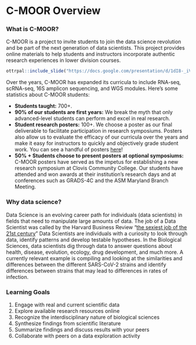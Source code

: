 
# C-MOOR Overview

### What is C-MOOR?

C-MOOR is a project to invite students to join the data science revolution and be part of the next generation of data scientists. This project provides online materials to help students and instructors incorporate authentic research experiences in lower division courses. 

```r
ottrpal::include_slide("https://docs.google.com/presentation/d/1dI8-_iVqbkzNMf11M4dK85E8ZW3OyZECs_YwMKw5fhs/edit#slide=id.g3636f786a65_0_164")
```

Over the years, C-MOOR has expanded its curricula to include RNA-seq, scRNA-seq, 16S amplicon sequencing, and WGS modules. Here's some statistics about C-MOOR students:

- **Students taught:** 700+. 
- **90% of our students are first years:** We break the myth that only advanced-level students can perform and excel in real research. 
- **Student research posters:** 100+. We choose a poster as our final deliverable to facilitate participation in research symposiums. Posters also allow us to evaluate the efficacy of our curricula over the years and make it easy for instructors to quickly and objectively grade student work. You can see a handful of posters [here](https://help.c-moor.org/c/look-at-this/8)!
- **50% + Students choose to present posters at optional symposiums:** C-MOOR posters have served as the impetus for establishing a new research symposium at Clovis Community College. Our students have attended and won awards at their institution's research days and at conferences such as GRADS-4C and the ASM Maryland Branch Meeting.

### Why data science?
Data Science is an evolving career path for individuals (data scientists) in fields that need to manipulate large amounts of data. The job of a Data Scientist was called by the Harvard Business Review "[the sexiest job of the 21st century](https://hbr.org/2012/10/data-scientist-the-sexiest-job-of-the-21st-century)" Data Scientists are individuals with a curiosity to look through data, identify patterns and develop testable hypotheses.  In the Biological Sciences, data scientists dig through data to answer questions about health, disease, evolution, ecology, drug development, and much more. A currently relevant example is compiling and looking at the similarities and differences between the different SARS-CoV-2 strains and identify differences between strains that may lead to differences in rates of infection.


### Learning Goals

1. Engage with real and current scientific data
1. Explore available research resources online
1. Recognize the interdisciplinary nature of biological sciences
1. Synthesize findings from scientific literature
1. Summarize findings and discuss results with your peers
1. Collaborate with peers on a data exploration activity
